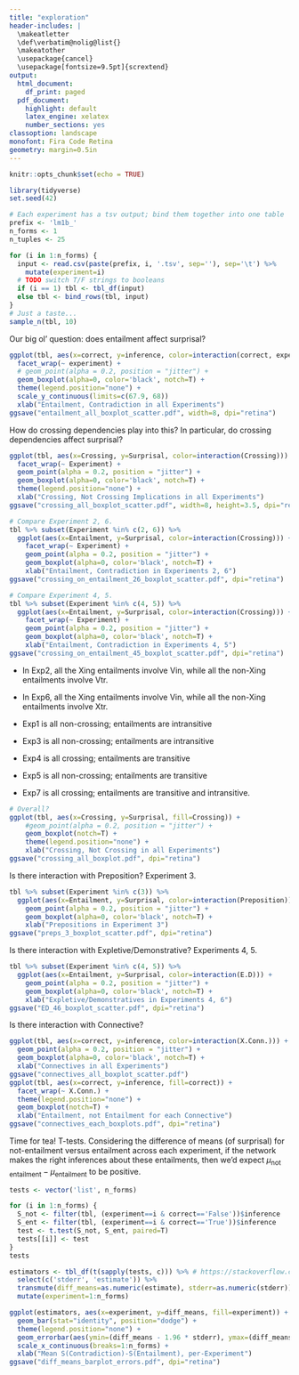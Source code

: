 ```yaml
---
title: "exploration"
header-includes: |
  \makeatletter
  \def\verbatim@nolig@list{}
  \makeatother
  \usepackage{cancel}
  \usepackage[fontsize=9.5pt]{scrextend}
output:
  html_document:
    df_print: paged
  pdf_document:
    highlight: default
    latex_engine: xelatex
    number_sections: yes
classoption: landscape
monofont: Fira Code Retina
geometry: margin=0.5in
---
```


```r
knitr::opts_chunk$set(echo = TRUE)
```

```r
library(tidyverse)
set.seed(42)
```

```r
# Each experiment has a tsv output; bind them together into one table
prefix <- 'lm1b_'
n_forms <- 1
n_tuples <- 25

for (i in 1:n_forms) {
  input <- read.csv(paste(prefix, i, '.tsv', sep=''), sep='\t') %>%
    mutate(experiment=i)
  # TODO switch T/F strings to booleans
  if (i == 1) tbl <- tbl_df(input)
  else tbl <- bind_rows(tbl, input)
}
# Just a taste...
sample_n(tbl, 10)
```

Our big ol' question: does entailment affect surprisal?
```r
ggplot(tbl, aes(x=correct, y=inference, color=interaction(correct, experiment))) +
  facet_wrap(~ experiment) +
  # geom_point(alpha = 0.2, position = "jitter") + 
  geom_boxplot(alpha=0, color='black', notch=T) +
  theme(legend.position="none") +
  scale_y_continuous(limits=c(67.9, 68))
  xlab("Entailment, Contradiction in all Experiments")
ggsave("entailment_all_boxplot_scatter.pdf", width=8, dpi="retina")
```

How do crossing dependencies play into this? In particular, do crossing dependencies affect surprisal?
```r
ggplot(tbl, aes(x=Crossing, y=Surprisal, color=interaction(Crossing))) +
  facet_wrap(~ Experiment) +
  geom_point(alpha = 0.2, position = "jitter") + 
  geom_boxplot(alpha=0, color='black', notch=T) +
  theme(legend.position="none") +
  xlab("Crossing, Not Crossing Implications in all Experiments")
ggsave("crossing_all_boxplot_scatter.pdf", width=8, height=3.5, dpi="retina")

# Compare Experiment 2, 6.
tbl %>% subset(Experiment %in% c(2, 6)) %>%
  ggplot(aes(x=Entailment, y=Surprisal, color=interaction(Crossing))) +
    facet_wrap(~ Experiment) +
    geom_point(alpha = 0.2, position = "jitter") + 
    geom_boxplot(alpha=0, color='black', notch=T) +
    xlab("Entailment, Contradiction in Experiments 2, 6")
ggsave("crossing_on_entailment_26_boxplot_scatter.pdf", dpi="retina")

# Compare Experiment 4, 5.
tbl %>% subset(Experiment %in% c(4, 5)) %>%
  ggplot(aes(x=Entailment, y=Surprisal, color=interaction(Crossing))) +
    facet_wrap(~ Experiment) +
    geom_point(alpha = 0.2, position = "jitter") + 
    geom_boxplot(alpha=0, color='black', notch=T) +
    xlab("Entailment, Contradiction in Experiments 4, 5")
ggsave("crossing_on_entailment_45_boxplot_scatter.pdf", dpi="retina")
```


* In Exp2, all the Xing entailments involve Vin, while all the non-Xing entailments involve Vtr.
* In Exp6, all the Xing entailments involve Vin, while all the non-Xing entailments involve Xtr.

* Exp1 is all non-crossing; entailments are intransitive
* Exp3 is all non-crossing; entailments are intransitive
* Exp4 is all crossing; entailments are transitive
* Exp5 is all non-crossing; entailments are transitive
* Exp7 is all crossing; entailments are transitive and intransitive.

```r
# Overall?
ggplot(tbl, aes(x=Crossing, y=Surprisal, fill=Crossing)) +
    #geom_point(alpha = 0.2, position = "jitter") + 
    geom_boxplot(notch=T) +
    theme(legend.position="none") +
    xlab("Crossing, Not Crossing in all Experiments")
ggsave("crossing_all_boxplot.pdf", dpi="retina")
```

Is there interaction with Preposition? Experiment 3.
```r
tbl %>% subset(Experiment %in% c(3)) %>%
  ggplot(aes(x=Entailment, y=Surprisal, color=interaction(Preposition))) +
    geom_point(alpha = 0.2, position = "jitter") + 
    geom_boxplot(alpha=0, color='black', notch=T) +
    xlab("Prepositions in Experiment 3")
ggsave("preps_3_boxplot_scatter.pdf", dpi="retina")
```

Is there interaction with Expletive/Demonstrative? Experiments 4, 5.
```r
tbl %>% subset(Experiment %in% c(4, 5)) %>%
  ggplot(aes(x=Entailment, y=Surprisal, color=interaction(E.D))) +
    geom_point(alpha = 0.2, position = "jitter") + 
    geom_boxplot(alpha=0, color='black', notch=T) +
    xlab("Expletive/Demonstratives in Experiments 4, 6")
ggsave("ED_46_boxplot_scatter.pdf", dpi="retina")
```

Is there interaction with Connective?
```r
ggplot(tbl, aes(x=correct, y=inference, color=interaction(X.Conn.))) +
  geom_point(alpha = 0.2, position = "jitter") + 
  geom_boxplot(alpha=0, color='black', notch=T) +
  xlab("Connectives in all Experiments")
ggsave("connectives_all_boxplot_scatter.pdf")
ggplot(tbl, aes(x=correct, y=inference, fill=correct)) +
  facet_wrap(~ X.Conn.) +
  theme(legend.position="none") +
  geom_boxplot(notch=T) +
  xlab("Entailment, not Entailment for each Connective")
ggsave("connectives_each_boxplots.pdf", dpi="retina")
```

Time for tea! T-tests. Considering the difference of means (of surprisal) for not-entailment versus entailment across each experiment, if the network makes the right inferences about these entailments, then we'd expect $\mu_{\text{not entailment}}-\mu_{\text{entailment}}$ to be positive.

```r
tests <- vector('list', n_forms)

for (i in 1:n_forms) {
  S_not <- filter(tbl, (experiment==i & correct=='False'))$inference
  S_ent <- filter(tbl, (experiment==i & correct=='True'))$inference
  test <- t.test(S_not, S_ent, paired=T)
  tests[[i]] <- test
}
tests
```

```r
estimators <- tbl_df(t(sapply(tests, c))) %>% # https://stackoverflow.com/questions/4227223/convert-a-list-to-a-data-frame
  select(c('stderr', 'estimate')) %>%
  transmute(diff_means=as.numeric(estimate), stderr=as.numeric(stderr)) %>%
  mutate(experiment=1:n_forms)

ggplot(estimators, aes(x=experiment, y=diff_means, fill=experiment)) +
  geom_bar(stat="identity", position="dodge") +
  theme(legend.position="none") +
  geom_errorbar(aes(ymin=(diff_means - 1.96 * stderr), ymax=(diff_means + 1.96 * stderr)), color='black', width=.3) +
  scale_x_continuous(breaks=1:n_forms) +
  xlab("Mean S(Contradiction)-S(Entailment), per-Experiment")
ggsave("diff_means_barplot_errors.pdf", dpi="retina")
```